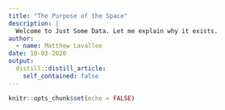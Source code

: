 ```yaml
---
title: "The Purpose of the Space"
description: |
  Welcome to Just Some Data. Let me explain why it exists. 
author:
  - name: Matthew Lavallee
date: 10-03-2020
output:
  distill::distill_article:
    self_contained: false
---
```


```r
knitr::opts_chunk$set(echo = FALSE)
```

